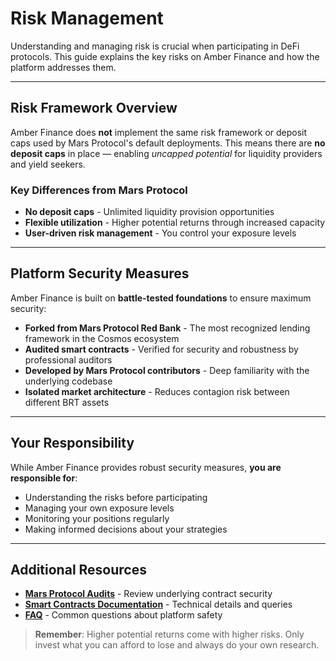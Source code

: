 # Risk Management

Understanding and managing risk is crucial when participating in DeFi protocols. This guide explains the key risks on Amber Finance and how the platform addresses them.

---

## Risk Framework Overview

Amber Finance does **not** implement the same risk framework or deposit caps used by Mars Protocol's default deployments.
This means there are **no deposit caps** in place — enabling _uncapped potential_ for liquidity providers and yield seekers.

### Key Differences from Mars Protocol

- **No deposit caps** - Unlimited liquidity provision opportunities
- **Flexible utilization** - Higher potential returns through increased capacity
- **User-driven risk management** - You control your exposure levels

---

## Platform Security Measures

Amber Finance is built on **battle-tested foundations** to ensure maximum security:

- **Forked from Mars Protocol Red Bank** - The most recognized lending framework in the Cosmos ecosystem
- **Audited smart contracts** - Verified for security and robustness by professional auditors
- **Developed by Mars Protocol contributors** - Deep familiarity with the underlying codebase
- **Isolated market architecture** - Reduces contagion risk between different BRT assets

---

## Your Responsibility

While Amber Finance provides robust security measures, **you are responsible for**:

- Understanding the risks before participating
- Managing your own exposure levels
- Monitoring your positions regularly
- Making informed decisions about your strategies

---

## Additional Resources

- **[Mars Protocol Audits](https://github.com/mars-protocol/mars-audits)** - Review underlying contract security
- **[Smart Contracts Documentation](/smart_contracts)** - Technical details and queries
- **[FAQ](/faq)** - Common questions about platform safety

> **Remember**: Higher potential returns come with higher risks. Only invest what you can afford to lose and always do your own research.
